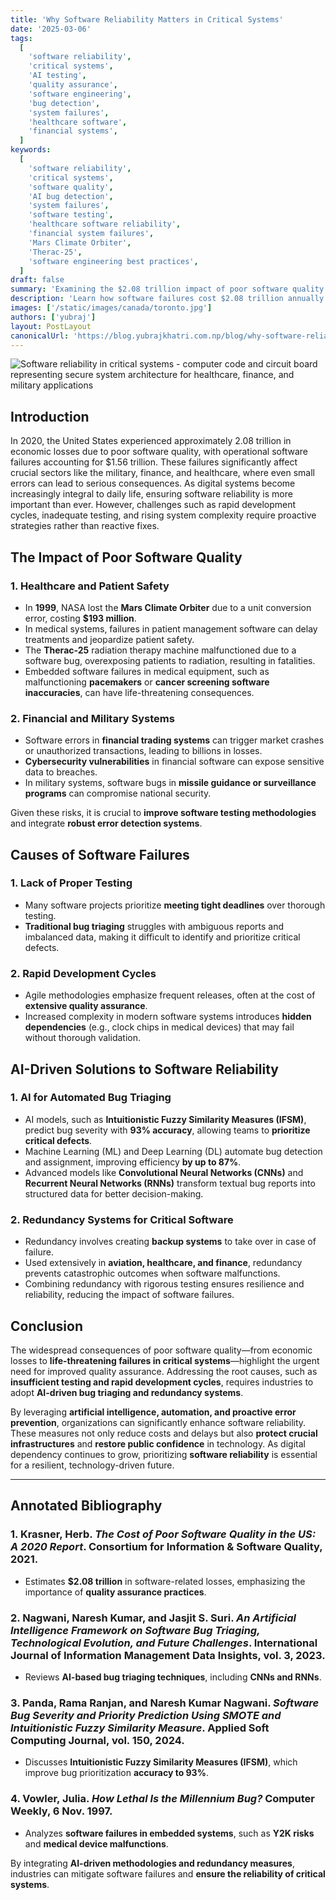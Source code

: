 ```yaml
---
title: 'Why Software Reliability Matters in Critical Systems'
date: '2025-03-06'
tags:
  [
    'software reliability',
    'critical systems',
    'AI testing',
    'quality assurance',
    'software engineering',
    'bug detection',
    'system failures',
    'healthcare software',
    'financial systems',
  ]
keywords:
  [
    'software reliability',
    'critical systems',
    'software quality',
    'AI bug detection',
    'system failures',
    'software testing',
    'healthcare software reliability',
    'financial system failures',
    'Mars Climate Orbiter',
    'Therac-25',
    'software engineering best practices',
  ]
draft: false
summary: 'Examining the $2.08 trillion impact of poor software quality on critical systems and exploring AI-driven solutions like Intuitionistic Fuzzy Similarity Measures that achieve 93% accuracy in bug detection to enhance reliability in healthcare, finance, and military systems.'
description: 'Learn how software failures cost $2.08 trillion annually and discover AI-driven solutions for improving reliability in critical systems. Explore real-world cases like Mars Climate Orbiter and Therac-25, plus modern approaches using CNN and RNN for automated bug detection.'
images: ['/static/images/canada/toronto.jpg']
authors: ['yubraj']
layout: PostLayout
canonicalUrl: 'https://blog.yubrajkhatri.com.np/blog/why-software-reliablity-matters-in-critical-systems'
---
```


![Software reliability in critical systems - computer code and circuit board representing secure system architecture for healthcare, finance, and military applications](https://images.unsplash.com/photo-1581092580497-e0d23cbdf1dc?q=80&w=3540&auto=format&fit=crop&ixlib=rb-4.0.3&ixid=M3wxMjA3fDB8MHxwaG90by1wYWdlfHx8fGVufDB8fHx8fA%3D%3D)

## Introduction

In 2020, the United States experienced approximately 2.08 trillion in economic losses due to poor software quality, with operational software failures accounting for $1.56 trillion. These failures significantly affect crucial sectors like the military, finance, and healthcare, where even small errors can lead to serious consequences. As digital systems become increasingly integral to daily life, ensuring software reliability is more important than ever. However, challenges such as rapid development cycles, inadequate testing, and rising system complexity require proactive strategies rather than reactive fixes.

## The Impact of Poor Software Quality

### 1. **Healthcare and Patient Safety**

- In **1999**, NASA lost the **Mars Climate Orbiter** due to a unit conversion error, costing **$193 million**.
- In medical systems, failures in patient management software can delay treatments and jeopardize patient safety.
- The **Therac-25** radiation therapy machine malfunctioned due to a software bug, overexposing patients to radiation, resulting in fatalities.
- Embedded software failures in medical equipment, such as malfunctioning **pacemakers** or **cancer screening software inaccuracies**, can have life-threatening consequences.

### 2. **Financial and Military Systems**

- Software errors in **financial trading systems** can trigger market crashes or unauthorized transactions, leading to billions in losses.
- **Cybersecurity vulnerabilities** in financial software can expose sensitive data to breaches.
- In military systems, software bugs in **missile guidance or surveillance programs** can compromise national security.

Given these risks, it is crucial to **improve software testing methodologies** and integrate **robust error detection systems**.

## Causes of Software Failures

### **1. Lack of Proper Testing**

- Many software projects prioritize **meeting tight deadlines** over thorough testing.
- **Traditional bug triaging** struggles with ambiguous reports and imbalanced data, making it difficult to identify and prioritize critical defects.

### **2. Rapid Development Cycles**

- Agile methodologies emphasize frequent releases, often at the cost of **extensive quality assurance**.
- Increased complexity in modern software systems introduces **hidden dependencies** (e.g., clock chips in medical devices) that may fail without thorough validation.

## AI-Driven Solutions to Software Reliability

### **1. AI for Automated Bug Triaging**

- AI models, such as **Intuitionistic Fuzzy Similarity Measures (IFSM)**, predict bug severity with **93% accuracy**, allowing teams to **prioritize critical defects**.
- Machine Learning (ML) and Deep Learning (DL) automate bug detection and assignment, improving efficiency **by up to 87%**.
- Advanced models like **Convolutional Neural Networks (CNNs)** and **Recurrent Neural Networks (RNNs)** transform textual bug reports into structured data for better decision-making.

### **2. Redundancy Systems for Critical Software**

- Redundancy involves creating **backup systems** to take over in case of failure.
- Used extensively in **aviation, healthcare, and finance**, redundancy prevents catastrophic outcomes when software malfunctions.
- Combining redundancy with rigorous testing ensures resilience and reliability, reducing the impact of software failures.

## Conclusion

The widespread consequences of poor software quality—from economic losses to **life-threatening failures in critical systems**—highlight the urgent need for improved quality assurance. Addressing the root causes, such as **insufficient testing and rapid development cycles**, requires industries to adopt **AI-driven bug triaging and redundancy systems**.

By leveraging **artificial intelligence, automation, and proactive error prevention**, organizations can significantly enhance software reliability. These measures not only reduce costs and delays but also **protect crucial infrastructures** and **restore public confidence** in technology. As digital dependency continues to grow, prioritizing **software reliability** is essential for a resilient, technology-driven future.

---

## Annotated Bibliography

### 1. Krasner, Herb. _The Cost of Poor Software Quality in the US: A 2020 Report_. Consortium for Information & Software Quality, 2021.

- Estimates **$2.08 trillion** in software-related losses, emphasizing the importance of **quality assurance practices**.

### 2. Nagwani, Naresh Kumar, and Jasjit S. Suri. _An Artificial Intelligence Framework on Software Bug Triaging, Technological Evolution, and Future Challenges_. International Journal of Information Management Data Insights, vol. 3, 2023.

- Reviews **AI-based bug triaging techniques**, including **CNNs and RNNs**.

### 3. Panda, Rama Ranjan, and Naresh Kumar Nagwani. _Software Bug Severity and Priority Prediction Using SMOTE and Intuitionistic Fuzzy Similarity Measure_. Applied Soft Computing Journal, vol. 150, 2024.

- Discusses **Intuitionistic Fuzzy Similarity Measures (IFSM)**, which improve bug prioritization **accuracy to 93%**.

### 4. Vowler, Julia. _How Lethal Is the Millennium Bug?_ Computer Weekly, 6 Nov. 1997.

- Analyzes **software failures in embedded systems**, such as **Y2K risks** and **medical device malfunctions**.

By integrating **AI-driven methodologies and redundancy measures**, industries can mitigate software failures and **ensure the reliability of critical systems**.
